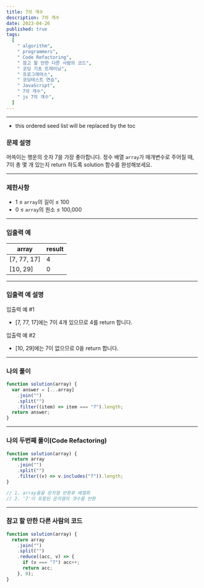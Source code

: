 ```yaml
---
title: 7의 개수
description: 7의 개수
date: 2023-04-26
published: true
tags:
  [
    " algorithm",
    " programmers",
    " Code Refactoring",
    " 참고 할 만한 다른 사람의 코드",
    " 코딩 기초 트레이닝",
    " 프로그래머스",
    " 코딩테스트 연습",
    " JavaScript",
    " 7의 개수",
    " js 7의 개수",
  ]
---
```


---

- this ordered seed list will be replaced by the toc

### 문제 설명

머쓱이는 행운의 숫자 7을 가장 좋아합니다. 정수 배열 `array`가 매개변수로 주어질 때, 7이 총 몇 개 있는지 return 하도록 solution 함수를 완성해보세요.

---

### 제한사항

- 1 ≤ `array`의 길이 ≤ 100
- 0 ≤ `array`의 원소 ≤ 100,000

---

### 입출력 예

| array       | result |
| ----------- | ------ |
| [7, 77, 17] | 4      |
| [10, 29]    | 0      |

---

### **입출력 예 설명**

입출력 예 #1

- [7, 77, 17]에는 7이 4개 있으므로 4를 return 합니다.

입출력 예 #2

- [10, 29]에는 7이 없으므로 0을 return 합니다.

---

### 나의 풀이

```jsx
function solution(array) {
  var answer = [...array]
    .join("")
    .split("")
    .filter((item) => item === "7").length;
  return answer;
}
```

---

### 나의 두번째 풀이(Code Refactoring)

```jsx
function solution(array) {
  return array
    .join("")
    .split("")
    .filter((v) => v.includes("7")).length;
}

// 1. array들을 문자열 반환후 배열화
// 2. '7'이 포함된 문자열의 갯수를 반환
```

---

### 참고 할 만한 다른 사람의 코드

```jsx
function solution(array) {
  return array
    .join("")
    .split("")
    .reduce((acc, v) => {
      if (v === "7") acc++;
      return acc;
    }, 0);
}
```
